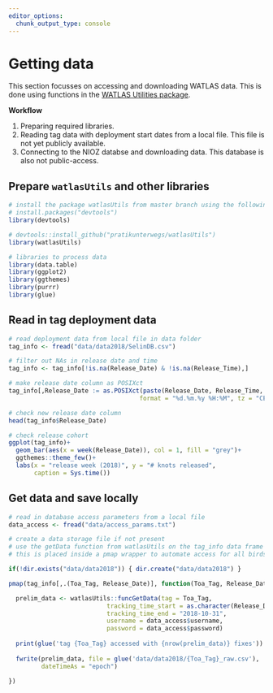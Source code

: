 ```yaml
---
editor_options: 
  chunk_output_type: console
---
```


# Getting data

This section focusses on accessing and downloading WATLAS data. This is done using functions in the [WATLAS Utilities package](https://github.com/pratikunterwegs/watlasUtils). 

**Workflow**

1. Preparing required libraries.
2. Reading tag data with deployment start dates from a local file. This file is not yet publicly available.
3. Connecting to the NIOZ databse and downloading data. This database is also not public-access.

## Prepare `watlasUtils` and other libraries

```r
# install the package watlasUtils from master branch using the following
# install.packages("devtools")
library(devtools)

# devtools::install_github("pratikunterwegs/watlasUtils")
library(watlasUtils)

# libraries to process data
library(data.table)
library(ggplot2)
library(ggthemes)
library(purrr)
library(glue)
```

## Read in tag deployment data

```r
# read deployment data from local file in data folder
tag_info <- fread("data/data2018/SelinDB.csv")

# filter out NAs in release date and time
tag_info <- tag_info[!is.na(Release_Date) & !is.na(Release_Time),]

# make release date column as POSIXct
tag_info[,Release_Date := as.POSIXct(paste(Release_Date, Release_Time, sep = " "),
                                    format = "%d.%m.%y %H:%M", tz = "CET")]

# check new release date column
head(tag_info$Release_Date)
```

```r
# check release cohort
ggplot(tag_info)+
  geom_bar(aes(x = week(Release_Date)), col = 1, fill = "grey")+
  ggthemes::theme_few()+
  labs(x = "release week (2018)", y = "# knots released",
       caption = Sys.time())
```


## Get data and save locally

```r
# read in database access parameters from a local file
data_access <- fread("data/access_params.txt")
```

```r
# create a data storage file if not present
# use the getData function from watlasUtils on the tag_info data frame
# this is placed inside a pmap wrapper to automate access for all birds

if(!dir.exists("data/data2018")) { dir.create("data/data2018") }

pmap(tag_info[,.(Toa_Tag, Release_Date)], function(Toa_Tag, Release_Date){

  prelim_data <- watlasUtils::funcGetData(tag = Toa_Tag,
                           tracking_time_start = as.character(Release_Date),
                           tracking_time_end = "2018-10-31",
                           username = data_access$username,
                           password = data_access$password)
  
  print(glue('tag {Toa_Tag} accessed with {nrow(prelim_data)} fixes'))
  
  fwrite(prelim_data, file = glue('data/data2018/{Toa_Tag}_raw.csv'),
         dateTimeAs = "epoch")
  
})
```

